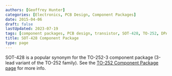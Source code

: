 ```yaml
---
authors: [Geoffrey Hunter]
categories: [Electronics, PCB Design, Component Packages]
date: 2015-04-06
draft: false
lastUpdated: 2023-07-19
tags: [component packages, PCB design, transistor, SOT-428, TO-252, DPACK]
title: SOT-428 Component Package
type: page
---
```



SOT-428 is a popular synonym for the TO-252-3 component package (3-lead variant of the TO-252 family). See the [TO-252 Component Package page](/pcb-design/component-packages/to-252-component-package/) for more info.
